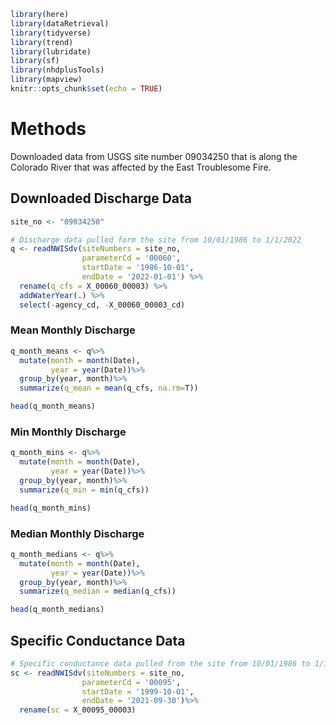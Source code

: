 ```r
library(here)
library(dataRetrieval)
library(tidyverse)
library(trend)
library(lubridate)
library(sf)
library(nhdplusTools)
library(mapview)
knitr::opts_chunk$set(echo = TRUE)
```


# Methods

Downloaded data from USGS site number 09034250 that is along the Colorado River that was affected by the East Troublesome Fire.

## Downloaded Discharge Data

```r
site_no <- "09034250" 

# Discharge data pulled form the site from 10/01/1986 to 1/1/2022
q <- readNWISdv(siteNumbers = site_no,
                parameterCd = '00060',
                startDate = '1986-10-01',
                endDate = '2022-01-01') %>%
  rename(q_cfs = X_00060_00003) %>%
  addWaterYear(.) %>%
  select(-agency_cd, -X_00060_00003_cd)
```


### Mean Monthly Discharge 
```r
q_month_means <- q%>%
  mutate(month = month(Date),
         year = year(Date))%>%
  group_by(year, month)%>%
  summarize(q_mean = mean(q_cfs, na.rm=T))

head(q_month_means)
```

### Min Monthly Discharge 
```r
q_month_mins <- q%>%
  mutate(month = month(Date),
         year = year(Date))%>%
  group_by(year, month)%>%
  summarize(q_min = min(q_cfs))

head(q_month_mins)
```

### Median Monthly Discharge 
```r
q_month_medians <- q%>%
  mutate(month = month(Date),
         year = year(Date))%>%
  group_by(year, month)%>%
  summarize(q_median = median(q_cfs))

head(q_month_medians)
```

## Specific Conductance Data

```r
# Specific conductance data pulled from the site from 10/01/1986 to 1/1/2022
sc <- readNWISdv(siteNumbers = site_no,
                parameterCd = '00095',
                startDate = '1999-10-01', 
                endDate = '2021-09-30')%>%
  rename(sc = X_00095_00003)
```